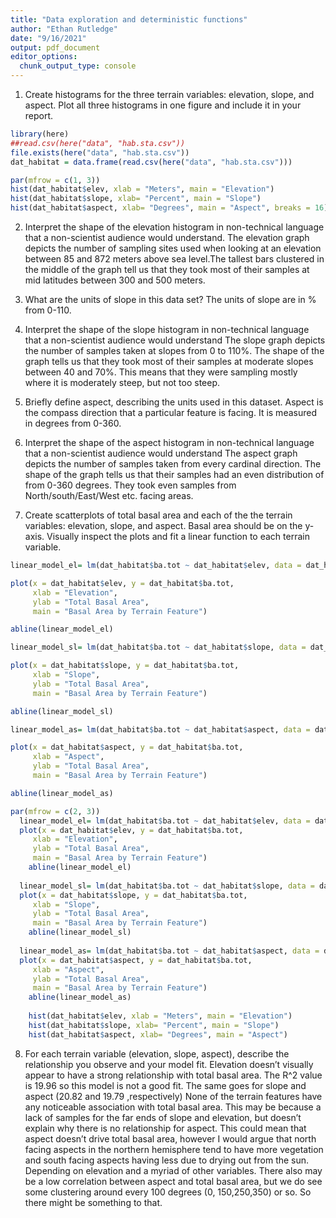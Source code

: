 ```yaml
---
title: "Data exploration and deterministic functions"
author: "Ethan Rutledge"
date: "9/16/2021"
output: pdf_document
editor_options: 
  chunk_output_type: console
---
```


1. Create histograms for the three terrain variables: elevation, slope, and aspect. Plot all three histograms in one figure and include it in your report.

```r
library(here)
##read.csv(here("data", "hab.sta.csv"))
file.exists(here("data", "hab.sta.csv"))
dat_habitat = data.frame(read.csv(here("data", "hab.sta.csv")))

```


```r
par(mfrow = c(1, 3))
hist(dat_habitat$elev, xlab = "Meters", main = "Elevation")
hist(dat_habitat$slope, xlab= "Percent", main = "Slope")
hist(dat_habitat$aspect, xlab= "Degrees", main = "Aspect", breaks = 16)

```


2. Interpret the shape of the elevation histogram in non-technical language that a non-scientist audience would understand.
  The elevation graph depicts the number of sampling sites used when looking at an        elevation between 85 and 872 meters above sea level.The tallest bars clustered in the        middle of the graph tell us that they took most of their samples at mid latitudes between   300 and 500 meters. 


3. What are the units of slope in this data set?
  The units of slope are in % from 0-110. 


4. Interpret the shape of the slope histogram in non-technical language that a non-scientist audience would understand
  The slope graph depicts the number of samples taken at slopes from 0 to 110%. The shape of the graph tells us that they took most of their samples at moderate slopes between 40 and 70%. This means that they were sampling mostly where it is moderately steep, but not too steep.

5. Briefly define aspect, describing the units used in this dataset.
  Aspect is the compass direction that a particular feature is facing. It is measured in    degrees from 0-360.


6. Interpret the shape of the aspect histogram in non-technical language that a non-scientist audience would understand
  The aspect graph depicts the number of samples taken from every cardinal direction. The shape of the graph tells us that their samples had an even distribution of from 0-360 degrees. They took even samples from North/south/East/West etc. facing areas.


7. Create scatterplots of total basal area and each of the the terrain variables: elevation, slope, and aspect. Basal area should be on the y-axis. Visually inspect the plots and fit a linear function to each terrain variable.

```r
linear_model_el= lm(dat_habitat$ba.tot ~ dat_habitat$elev, data = dat_habitat)

plot(x = dat_habitat$elev, y = dat_habitat$ba.tot, 
     xlab = "Elevation", 
     ylab = "Total Basal Area", 
     main = "Basal Area by Terrain Feature")

abline(linear_model_el)

```

```r

linear_model_sl= lm(dat_habitat$ba.tot ~ dat_habitat$slope, data = dat_habitat)

plot(x = dat_habitat$slope, y = dat_habitat$ba.tot, 
     xlab = "Slope", 
     ylab = "Total Basal Area", 
     main = "Basal Area by Terrain Feature")

abline(linear_model_sl)
```

```r
linear_model_as= lm(dat_habitat$ba.tot ~ dat_habitat$aspect, data = dat_habitat)

plot(x = dat_habitat$aspect, y = dat_habitat$ba.tot, 
     xlab = "Aspect", 
     ylab = "Total Basal Area", 
     main = "Basal Area by Terrain Feature")

abline(linear_model_as)

```

```r

par(mfrow = c(2, 3))
  linear_model_el= lm(dat_habitat$ba.tot ~ dat_habitat$elev, data = dat_habitat)
  plot(x = dat_habitat$elev, y = dat_habitat$ba.tot, 
     xlab = "Elevation", 
     ylab = "Total Basal Area", 
     main = "Basal Area by Terrain Feature")
    abline(linear_model_el)
    
  linear_model_sl= lm(dat_habitat$ba.tot ~ dat_habitat$slope, data = dat_habitat)
  plot(x = dat_habitat$slope, y = dat_habitat$ba.tot, 
     xlab = "Slope", 
     ylab = "Total Basal Area", 
     main = "Basal Area by Terrain Feature")
    abline(linear_model_sl)
    
  linear_model_as= lm(dat_habitat$ba.tot ~ dat_habitat$aspect, data = dat_habitat)
  plot(x = dat_habitat$aspect, y = dat_habitat$ba.tot, 
     xlab = "Aspect", 
     ylab = "Total Basal Area", 
     main = "Basal Area by Terrain Feature")
    abline(linear_model_as)
    
    hist(dat_habitat$elev, xlab = "Meters", main = "Elevation")
    hist(dat_habitat$slope, xlab= "Percent", main = "Slope")
    hist(dat_habitat$aspect, xlab= "Degrees", main = "Aspect")
```


8. For each terrain variable (elevation, slope, aspect), describe the relationship you observe and your model fit.
  Elevation doesn't visually appear to have a strong relationship with total basal area. The R^2 value is 19.96 so this model is not a good fit. The same goes for slope and aspect (20.82 and 19.79 ,respectively)
  None of the terrain features have any noticeable association with total basal area. This may be because a lack of samples for the far ends of slope and elevation, but doesn't explain why there is no relationship for aspect. This could mean that aspect doesn't drive total basal area, however I would argue that north facing aspects in the northern hemisphere tend to have more vegetation and south facing aspects having less due to drying out from the sun. Depending on elevation and a myriad of other variables. There also may be a low correlation between aspect and total basal area, but we do see some clustering around every 100 degrees (0, 150,250,350) or so. So there might be something to that. 
